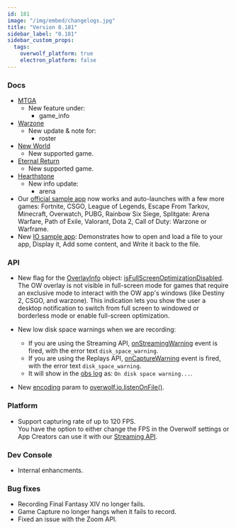 ```yaml
---
id: 181
image: "/img/embed/changelogs.jpg"
title: "Version 0.181"
sidebar_label: "0.181"
sidebar_custom_props:
  tags:
    overwolf_platform: true
    electron_platform: false
---
```


### Docs

* [MTGA](/api/games/events/magic-the-gathering-arena)
  * New feature under:
    * game_info
* [Warzone](/api/games/events/call-of-duty-warzone)
  * New update & note for:
    * roster
* [New World](/api/games/events/new-world)
  * New supported game.
* [Eternal Return](/api/games/events/eternal-return)
  * New supported game.
* [Hearthstone](/api/games/events/hearthstone)
  * New info update:
    * arena
* Our [official sample app](/start/basic-app/sample-app) now works and auto-launches with a few more games: Fortnite, CSGO, League of Legends, Escape From Tarkov, Minecraft, Overwatch, PUBG, Rainbow Six Siege, Splitgate: Arena Warfare, Path of Exile, Valorant, Dota 2, Call of Duty: Warzone or Warframe.
* New [IO sample app](/api/io#sample-app): Demonstrates how to open and load a file to your app, Display it, Add some content, and Write it back to the file.
    
### API

* New flag for the [OverlayInfo](/api/games#overlayinfo-object) object: [isFullScreenOptimizationDisabled](/api/games#isfullscreenoptimizationdisabled-note). The OW overlay is not visible in full-screen mode for games that require an exclusive mode to interact with the OW app's windows (like Destiny 2, CSGO, and warzone). This indication lets you show the user a desktop notification to switch from full screen to windowed or borderless mode or enable full-screen optimization.

* New low disk space warnings when we are recording: 
  * If you are using the Streaming API, [onStreamingWarning](/api/streaming#onstreamingwarning) event is fired, with the error text `disk_space_warning`.
  * If you are using the Replays API,  [onCaptureWarning](/api/media/replays#oncapturewarning) event is fired, with the error text `disk_space_warning`.
  * It will show in the [obs log](/topics/understanding-ow-logs/logs-obs) as: `On disk space warning...`.

* New [encoding](/api/io#encoding-enum) param to [overwolf.io.listenOnFile()](/api/io#listenonfileid-path-option-callback).

### Platform

* Support capturing rate of up to 120 FPS.  
  You have the option to either change the FPS in the Overwolf settings or App Creators can use it with our [Streaming API](/api/streaming).

### Dev Console

* Internal enhancments.

### Bug fixes

* Recording Final Fantasy XIV no longer fails.
* Game Capture no longer hangs when it fails to record.
* Fixed an issue with the Zoom API.


